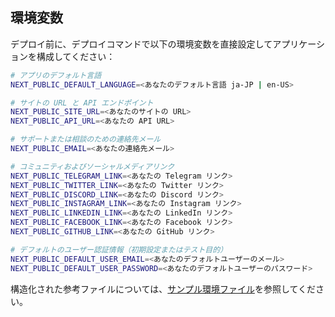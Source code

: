 ## 環境変数

デプロイ前に、デプロイコマンドで以下の環境変数を直接設定してアプリケーションを構成してください：

```bash
# アプリのデフォルト言語
NEXT_PUBLIC_DEFAULT_LANGUAGE=<あなたのデフォルト言語 ja-JP | en-US>

# サイトの URL と API エンドポイント
NEXT_PUBLIC_SITE_URL=<あなたのサイトの URL>
NEXT_PUBLIC_API_URL=<あなたの API URL>

# サポートまたは相談のための連絡先メール
NEXT_PUBLIC_EMAIL=<あなたの連絡先メール>

# コミュニティおよびソーシャルメディアリンク
NEXT_PUBLIC_TELEGRAM_LINK=<あなたの Telegram リンク>
NEXT_PUBLIC_TWITTER_LINK=<あなたの Twitter リンク>
NEXT_PUBLIC_DISCORD_LINK=<あなたの Discord リンク>
NEXT_PUBLIC_INSTAGRAM_LINK=<あなたの Instagram リンク>
NEXT_PUBLIC_LINKEDIN_LINK=<あなたの LinkedIn リンク>
NEXT_PUBLIC_FACEBOOK_LINK=<あなたの Facebook リンク>
NEXT_PUBLIC_GITHUB_LINK=<あなたの GitHub リンク>

# デフォルトのユーザー認証情報（初期設定またはテスト目的）
NEXT_PUBLIC_DEFAULT_USER_EMAIL=<あなたのデフォルトユーザーのメール>
NEXT_PUBLIC_DEFAULT_USER_PASSWORD=<あなたのデフォルトユーザーのパスワード>
```

構造化された参考ファイルについては、[サンプル環境ファイル](https://github.com/perfect-panel/ppanel-web/blob/main/apps/user/.env.template)を参照してください。



<Giscus />
